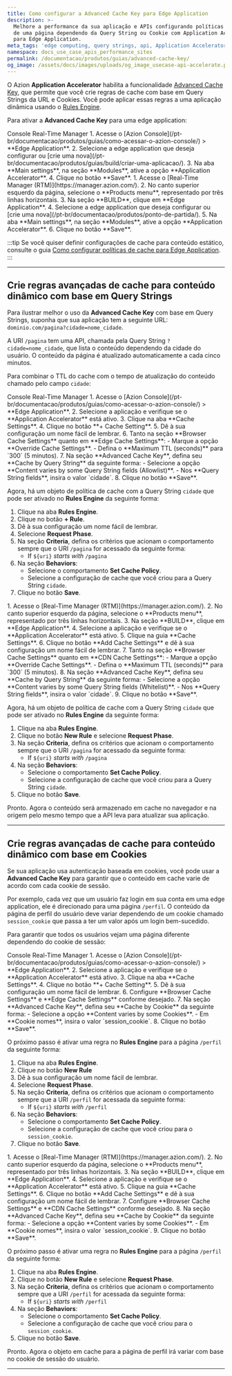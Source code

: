 ```yaml
---
title: Como configurar a Advanced Cache Key para Edge Application
description: >-
  Melhore a performance da sua aplicação e APIs configurando políticas de cache
  de uma página dependendo da Query String ou Cookie com Application Accelerator
  para Edge Application.
meta_tags: 'edge computing, query strings, api, Application Accelerator, cache'
namespace: docs_use_case_apis_performance_sites
permalink: /documentacao/produtos/guias/advanced-cache-key/
og_image: /assets/docs/images/uploads/og_image_usecase-api-accelerate.png
---
```



<InterfaceNote />

O Azion **Application Accelerator** habilita a funcionalidade [Advanced Cache Key](/pt-br/documentacao/produtos/build/edge-application/cache-settings/#advanced-cache-key), que permite que você crie regras de cache com base em Query Strings da URL e Cookies. Você pode aplicar essas regras a uma aplicação dinâmica usando o [Rules Engine](/pt-br/documentacao/produtos/build/edge-application/rules-engine/).

Para ativar a **Advanced Cache Key** para uma edge application:

<Tabs client:visible>
    <Fragment slot="tab.console">Console</Fragment>
    <Fragment slot="tab.rtm">Real-Time Manager</Fragment>

<Fragment slot="panel.console">
1. Acesse o [Azion Console](/pt-br/documentacao/produtos/guias/como-acessar-o-azion-console/) > **Edge Application**.
2. Selecione a edge application que deseja configurar ou [crie uma nova](/pt-br/documentacao/produtos/guias/build/criar-uma-aplicacao/).
3. Na aba **Main settings**, na seção **Modules**, ative a opção **Application Accelerator**.
4. Clique no botão **Save**.
</Fragment>

<Fragment slot="panel.rtm">
1. Acesse o [Real-Time Manager (RTM)](https://manager.azion.com/).
2. No canto superior esquerdo da página, selecione o **Products menu**, representado por três linhas horizontais.
3. Na seção **BUILD**, clique em **Edge Application**.
4. Selecione a edge application que deseja configurar ou [crie uma nova](/pt-br/documentacao/produtos/ponto-de-partida/).
5. Na aba **Main settings**, na seção **Modules**, ative a opção **Application Accelerator**.
6. Clique no botão **Save**.
</Fragment>

</Tabs>

:::tip
Se você quiser definir configurações de cache para conteúdo estático, consulte o guia [Como configurar políticas de cache para Edge Application](/pt-br/documentacao/produtos/guias/cache-settings/).
:::

---

## Crie regras avançadas de cache para conteúdo dinâmico com base em Query Strings

Para ilustrar melhor o uso da **Advanced Cache Key** com base em Query Strings, suponha que sua aplicação tem a seguinte URL: `dominio.com/pagina?cidade=nome_cidade`.

A URI `/pagina` tem uma API, chamada pela Query String `?cidade=nome_cidade`, que lista o conteúdo dependendo da cidade do usuário. O conteúdo da página é atualizado automaticamente a cada cinco minutos.

Para combinar o TTL do cache com o tempo de atualização do conteúdo chamado pelo campo `cidade`:

<Tabs client:visible>
    <Fragment slot="tab.console">Console</Fragment>
    <Fragment slot="tab.rtm">Real-Time Manager</Fragment>

<Fragment slot="panel.console">
1. Acesse o [Azion Console](/pt-br/documentacao/produtos/guias/como-acessar-o-azion-console/) > **Edge Application**.
2. Selecione a aplicação e verifique se o **Application Accelerator** está ativo.
3. Clique na aba **Cache Settings**.
4. Clique no botão **+ Cache Setting**.
5. Dê à sua configuração um nome fácil de lembrar.
6. Tanto na seção **Browser Cache Settings** quanto em **Edge Cache Settings**:
   - Marque a opção **Override Cache Settings**.
   - Defina o **Maximum TTL (seconds)** para `300` (5 minutos).
7. Na seção **Advanced Cache Key**, defina seu **Cache by Query String** da seguinte forma:
   - Selecione a opção **Content varies by some Query String fields (Allowlist)**.
   - Nos **Query String fields**, insira o valor `cidade`.
8. Clique no botão **Save**.

Agora, há um objeto de política de cache com a Query String `cidade` que pode ser ativado no **Rules Engine** da seguinte forma:

1. Clique na aba **Rules Engine**.
2. Clique no botão **+ Rule**.
3. Dê à sua configuração um nome fácil de lembrar.
4. Selecione **Request Phase**.
5. Na seção **Criteria**, defina os critérios que acionam o comportamento sempre que o URI `/pagina` for acessado da seguinte forma:
   - If `${uri}` *starts with* `/pagina`
6. Na seção **Behaviors**:
   - Selecione o comportamento **Set Cache Policy**.
   - Selecione a configuração de cache que você criou para a Query String `cidade`.
7. Clique no botão **Save**.
</Fragment>

<Fragment slot="panel.rtm">
1. Acesse o [Real-Time Manager (RTM)](https://manager.azion.com/).
2. No canto superior esquerdo da página, selecione o **Products menu**, representado por três linhas horizontais.
3. Na seção **BUILD**, clique em **Edge Application**.
4. Selecione a aplicação e verifique se o **Application Accelerator** está ativo.
5. Clique na guia **Cache Settings**.
6. Clique no botão **Add Cache Settings** e dê à sua configuração um nome fácil de lembrar.
7. Tanto na seção **Browser Cache Settings** quanto em **CDN Cache Settings**:
   - Marque a opção **Override Cache Settings**.
   - Defina o **Maximum TTL (seconds)** para `300` (5 minutos).
8. Na seção **Advanced Cache Key**, defina seu **Cache by Query String** da seguinte forma:
   - Selecione a opção **Content varies by some Query String fields (Whitelist)**.
   - Nos **Query String fields**, insira o valor `cidade`.
9. Clique no botão **Save**.

Agora, há um objeto de política de cache com a Query String `cidade` que pode ser ativado no **Rules Engine** da seguinte forma:

1. Clique na aba **Rules Engine**.
2. Clique no botão **New Rule** e selecione **Request Phase**.
3. Na seção **Criteria**, defina os critérios que acionam o comportamento sempre que o URI `/pagina` for acessado da seguinte forma:
   - If `${uri}` *starts with* `/pagina`
4. Na seção **Behaviors**:
   - Selecione o comportamento **Set Cache Policy**.
   - Selecione a configuração de cache que você criou para a Query String `cidade`.
5. Clique no botão **Save**.
</Fragment>

</Tabs>

Pronto. Agora o conteúdo será armazenado em cache no navegador e na origem pelo mesmo tempo que a API leva para atualizar sua aplicação.

---

## Crie regras avançadas de cache para conteúdo dinâmico com base em Cookies

Se sua aplicação usa autenticação baseada em cookies, você pode usar a **Advanced Cache Key** para garantir que o conteúdo em cache varie de acordo com cada cookie de sessão.

Por exemplo, cada vez que um usuário faz login em sua conta em uma edge application, ele é direcionado para uma página `/perfil`. O conteúdo da página de perfil do usuário deve variar dependendo de um cookie chamado `session_cookie` que passa a ter um valor após um login bem-sucedido.

Para garantir que todos os usuários vejam uma página diferente dependendo do cookie de sessão:

<Tabs client:visible>
    <Fragment slot="tab.console">Console</Fragment>
    <Fragment slot="tab.rtm">Real-Time Manager</Fragment>

<Fragment slot="panel.console">
1. Acesse o [Azion Console](/pt-br/documentacao/produtos/guias/como-acessar-o-azion-console/) > **Edge Application**.
2. Selecione a aplicação e verifique se o **Application Accelerator** está ativo.
3. Clique na aba **Cache Settings**.
4. Clique no botão **+ Cache Setting**.
5. Dê à sua configuração um nome fácil de lembrar.
6. Configure **Browser Cache Settings** e **Edge Cache Settings** conforme desejado.
7. Na seção **Advanced Cache Key**, defina seu **Cache by Cookie** da seguinte forma:
   - Selecione a opção **Content varies by some Cookies**.
   - Em **Cookie nomes**, insira o valor `session_cookie`.
8. Clique no botão **Save**.

O próximo passo é ativar uma regra no **Rules Engine** para a página `/perfil` da seguinte forma:

1. Clique na aba **Rules Engine**.
2. Clique no botão **New Rule**
3. Dê à sua configuração um nome fácil de lembrar. 
4. Selecione **Request Phase**.
5. Na seção **Criteria**, defina os critérios que acionam o comportamento sempre que a URI `/perfil` for acessada da seguinte forma:
   - If `${uri}` *starts with* `/perfil`
6. Na seção **Behaviors**:
   - Selecione o comportamento **Set Cache Policy**.
   - Selecione a configuração de cache que você criou para o `session_cookie`.
7. Clique no botão **Save**.
</Fragment>

<Fragment slot="panel.rtm">
1. Acesse o [Real-Time Manager (RTM)](https://manager.azion.com/).
2. No canto superior esquerdo da página, selecione o **Products menu**, representado por três linhas horizontais.
3. Na seção **BUILD**, clique em **Edge Application**.
4. Selecione a aplicação e verifique se o **Application Accelerator** está ativo.
5. Clique na guia **Cache Settings**.
6. Clique no botão **Add Cache Settings** e dê à sua configuração um nome fácil de lembrar.
7. Configure **Browser Cache Settings** e **CDN Cache Settings** conforme desejado.
8. Na seção **Advanced Cache Key**, defina seu **Cache by Cookie** da seguinte forma:
   - Selecione a opção **Content varies by some Cookies**.
   - Em **Cookie nomes**, insira o valor `session_cookie`.
9. Clique no botão **Save**.

O próximo passo é ativar uma regra no **Rules Engine** para a página `/perfil` da seguinte forma:

1. Clique na aba **Rules Engine**.
2. Clique no botão **New Rule** e selecione **Request Phase**.
3. Na seção **Criteria**, defina os critérios que acionam o comportamento sempre que a URI `/perfil` for acessada da seguinte forma:
   - If `${uri}` *starts with* `/perfil`
4. Na seção **Behaviors**:
   - Selecione o comportamento **Set Cache Policy**.
   - Selecione a configuração de cache que você criou para o `session_cookie`.
5. Clique no botão **Save**.
</Fragment>

</Tabs>

Pronto. Agora o objeto em cache para a página de perfil irá variar com base no cookie de sessão do usuário.

---

